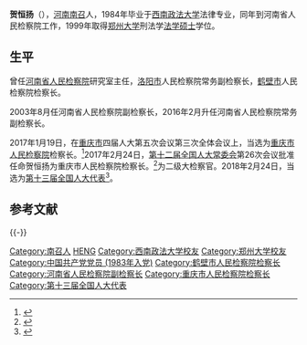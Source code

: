 '''贺恒扬'''（{{bd|1960年|7月||catIdx=HE贺}}），[[河南|河南]][[南召|南召]]人，1984年毕业于[[西南政法大学|西南政法大学]]法律专业，同年到河南省人民检察院工作，1999年取得[[郑州大学|郑州大学]]刑法学[[法学硕士|法学硕士]]学位。

== 生平 ==
曾任[[河南省人民检察院|河南省人民检察院]]研究室主任，[[洛阳市|洛阳市]]人民检察院常务副检察长，[[鹤壁市|鹤壁市]]人民检察院检察长。

2003年8月任河南省人民检察院副检察长，2016年2月升任河南省人民检察院常务副检察长。

2017年1月19日，在[[重庆市|重庆市]]四届人大第五次会议第三次全体会议上，当选为[[重庆市人民检察院|重庆市人民检察院]]检察长。<ref>{{cite web |url=http://china.caixin.com/2017-01-19/101044855.html |language= |title=河南检察院常务副检察长贺恒扬当选重庆检察院检察长 |publisher=财新网 |date=2017年1月19日 |accessdate= |archive-date=2019-08-23 |archive-url=https://web.archive.org/web/20190823014052/http://china.caixin.com/2017-01-19/101044855.html |dead-url=no }}</ref>2017年2月24日，[[第十二届全国人大常委会|第十二届全国人大常委会]]第26次会议批准任命贺恒扬为重庆市人民检察院检察长。<ref>{{cite web |url=http://www.cq.xinhuanet.com/2017-02/26/c_1120530995.htm |language= |title=贺恒扬被批准任命为重庆市人民检察院检察长（简历） |publisher=七一网 |date=2017年2月26日 |accessdate= |archive-url=https://web.archive.org/web/20170228082140/http://www.cq.xinhuanet.com/2017-02/26/c_1120530995.htm |archive-date=2017年2月28日 |dead-url=yes }}</ref>为二级大检察官。2018年2月24日，当选为[[第十三届全国人大代表|第十三届全国人大代表]]<ref>{{Cite web|title=（受权发布）中华人民共和国第十三届全国人民代表大会代表名单-中新网|url=http://www.chinanews.com/gn/2018/02-25/8453959.shtml|accessdate=2021-02-13|work=中新网|archive-date=2018-02-27|archive-url=https://web.archive.org/web/20180227031724/http://www.chinanews.com/gn/2018/02-25/8453959.shtml|dead-url=no}}</ref>。

== 参考文献 ==
{{Reflist}}

{{-}}
{{重庆市领导人}}
{{重庆市政法系统主要领导人}}

{{DEFAULTSORT:HE贺}}
[[Category:南召人|Category:南召人]]
[[Category:贺姓|HENG]]
[[Category:西南政法大学校友|Category:西南政法大学校友]]
[[Category:郑州大学校友|Category:郑州大学校友]]
[[Category:中国共产党党员_(1983年入党)|Category:中国共产党党员 (1983年入党)]]
[[Category:鹤壁市人民检察院检察长|Category:鹤壁市人民检察院检察长]]
[[Category:河南省人民检察院副检察长|Category:河南省人民检察院副检察长]]
[[Category:重庆市人民检察院检察长|Category:重庆市人民检察院检察长]]
[[Category:第十三届全国人大代表|Category:第十三届全国人大代表]]
